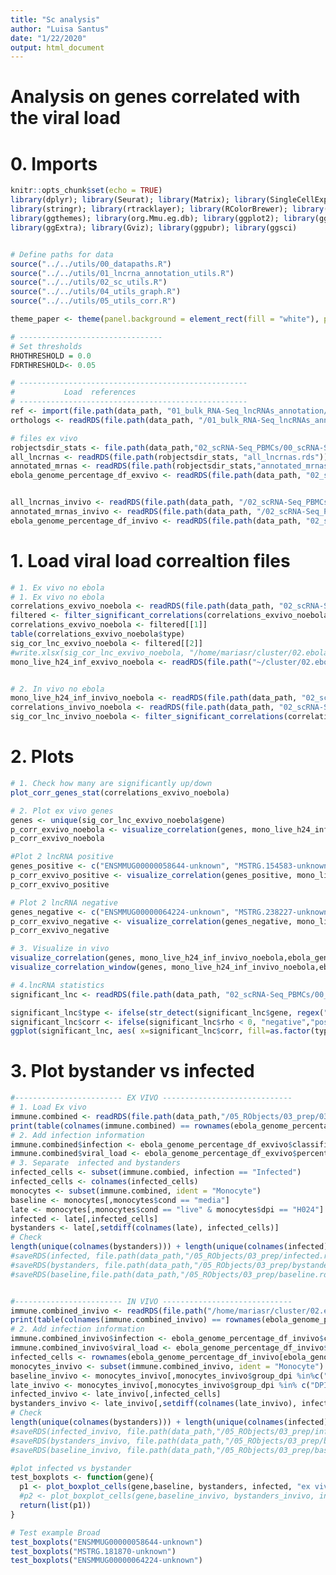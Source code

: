 ```yaml
---
title: "Sc analysis"
author: "Luisa Santus"
date: "1/22/2020"
output: html_document
---
```



# Analysis on genes correlated with the viral load 

# 0. Imports 
```r
knitr::opts_chunk$set(echo = TRUE)
library(dplyr); library(Seurat); library(Matrix); library(SingleCellExperiment)
library(stringr); library(rtracklayer); library(RColorBrewer); library(scales)
library(ggthemes); library(org.Mmu.eg.db); library(ggplot2); library(ggvenn)
library(ggExtra); library(Gviz); library(ggpubr); library(ggsci)


# Define paths for data
source("../../utils/00_datapaths.R")
source("../../utils/01_lncrna_annotation_utils.R")
source("../../utils/02_sc_utils.R")
source("../../utils/04_utils_graph.R")
source("../../utils/05_utils_corr.R")

theme_paper <- theme(panel.background = element_rect(fill = "white"), panel.grid.major = element_blank(), panel.grid.minor = element_blank())+theme(legend.text = element_text(size=10), legend.title = element_blank())

# --------------------------------
# Set thresholds 
RHOTHRESHOLD = 0.0
FDRTHRESHOLD<- 0.05

# ---------------------------------------------------
#           Load  references 
# ---------------------------------------------------
ref <- import(file.path(data_path, "01_bulk_RNA-Seq_lncRNAs_annotation/03_novel_lncRNAs_list/rheMac10_EBOV_and_novel_genenames_addedgenesNovel.gtf"))
orthologs <- readRDS(file.path(data_path, "/01_bulk_RNA-Seq_lncRNAs_annotation/05_orthologs/orthologs_geneid_ready.rds"))

# files ex vivo 
robjectsdir_stats <- file.path(data_path,"02_scRNA-Seq_PBMCs/00_scRNA-Seq_exVivo_rhemac10/05_RObjects/05_stats/")
all_lncrnas <- readRDS(file.path(robjectsdir_stats, "all_lncrnas.rds"))
annotated_mrnas <- readRDS(file.path(robjectsdir_stats,"annotated_mrnas.rds"))
ebola_genome_percentage_df_exvivo <- readRDS(file.path(data_path, "02_scRNA-Seq_PBMCs/00_scRNA-Seq_exVivo_rhemac10/05_RObjects/03_prep/df_viralpercentage.rds"))


all_lncrnas_invivo <- readRDS(file.path(data_path, "/02_scRNA-Seq_PBMCs/01_scRNA-Seq_inVivo_rhemac10/05_RObjects/05_stats/", "all_lncrnas.rds"))
annotated_mrnas_invivo <- readRDS(file.path(data_path, "/02_scRNA-Seq_PBMCs/01_scRNA-Seq_inVivo_rhemac10/05_RObjects/05_stats/", "annotated_mrnas.rds"))
ebola_genome_percentage_df_invivo <- readRDS(file.path(data_path, "02_scRNA-Seq_PBMCs/01_scRNA-Seq_inVivo_rhemac10/05_RObjects/03_prep/df_viralpercentage.rds"))


```



# 1. Load viral load correaltion files 
```r
# 1. Ex vivo no ebola 
# 1. Ex vivo no ebola 
correlations_exvivo_noebola <- readRDS(file.path(data_path, "02_scRNA-Seq_PBMCs/00_scRNA-Seq_exVivo_rhemac10/05_RObjects/06_correlation/03_viralload_infected_late/mono_infected_late_ebolaremoved_correlation.rds"))
filtered <- filter_significant_correlations(correlations_exvivo_noebola, ref, all_lncrnas, annotated_mrnas, FDRTHRESHOLD, RHOTHRESHOLD, usep = F)
correlations_exvivo_noebola <- filtered[[1]]
table(correlations_exvivo_noebola$type)
sig_cor_lnc_exvivo_noebola <- filtered[[2]]
#write.xlsx(sig_cor_lnc_exvivo_noebola, "/home/mariasr/cluster/02.ebola_sc/data/02_scRNA-Seq_PBMCs/00_scRNA-Seq_exVivo_rhemac10_NOVELFILTERTEST/05_RObjects/06_correlation/03_viralload_infected_late/sig_corr_lnc.xls", sheetName = "significant_lnc", col.names = TRUE, row.names = TRUE, append = FALSE)
mono_live_h24_inf_exvivo_noebola <- readRDS(file.path("~/cluster/02.ebola_sc/data/02_scRNA-Seq_PBMCs/00_scRNA-Seq_exVivo_rhemac10_NOVELFILTERTEST/05_RObjects/06_correlation/03_viralload_infected_late/mono_infected_late_ebolaremoved.rds"))


# 2. In vivo no ebola
mono_live_h24_inf_invivo_noebola <- readRDS(file.path(data_path, "02_scRNA-Seq_PBMCs/01_scRNA-Seq_inVivo_rhemac10/05_RObjects/06_correlation/03_viralload_infected_late/mono_log10TPT_late_ebolaremoved.rds"))
correlations_invivo_noebola <- readRDS(file.path(data_path, "02_scRNA-Seq_PBMCs/01_scRNA-Seq_inVivo_rhemac10/05_RObjects/06_correlation/03_viralload_infected_late/mono_infected_late_ebolaremoved_correlation_withzeros_log10TPT.rds"))
sig_cor_lnc_invivo_noebola <- filter_significant_correlations(correlations_invivo_noebola, ref, all_lncrnas_invivo, annotated_mrnas_invivo, FDRTHRESHOLD, RHOTHRESHOLD, usep = T)[[2]]
```


# 2. Plots
```r

# 1. Check how many are significantly up/down
plot_corr_genes_stat(correlations_exvivo_noebola)

# 2. Plot ex vivo genes
genes <- unique(sig_cor_lnc_exvivo_noebola$gene)
p_corr_exvivo_noebola <- visualize_correlation(genes, mono_live_h24_inf_exvivo_noebola,ebola_genome_percentage_df_exvivo, keepzeros = T)+ggtitle("EXVIVO")
p_corr_exvivo_noebola

#Plot 2 lncRNA positive
genes_positive <- c("ENSMMUG00000058644-unknown", "MSTRG.154583-unknown")
p_corr_exvivo_positive <- visualize_correlation(genes_positive, mono_live_h24_inf_exvivo_noebola,ebola_genome_percentage_df_exvivo, keepzeros = T)+ggtitle("EXVIVO")
p_corr_exvivo_positive

# Plot 2 lncRNA negative
genes_negative <- c("ENSMMUG00000064224-unknown", "MSTRG.238227-unknown")
p_corr_exvivo_negative <- visualize_correlation(genes_negative, mono_live_h24_inf_exvivo_noebola,ebola_genome_percentage_df_exvivo, keepzeros = T)+ggtitle("EXVIVO")
p_corr_exvivo_negative

# 3. Visualize in vivo
visualize_correlation(genes, mono_live_h24_inf_invivo_noebola,ebola_genome_percentage_df_invivo, keepzeros = T)+ggtitle("INVIVO")
visualize_correlation_window(genes, mono_live_h24_inf_invivo_noebola,ebola_genome_percentage_df_invivo, keepzeros = T)+ggtitle("INVIVO")

# 4.lncRNA statistics 
significant_lnc <- readRDS(file.path(data_path, "02_scRNA-Seq_PBMCs/00_scRNA-Seq_exVivo_rhemac10_NOVELFILTERTEST/05_RObjects/06_correlation/03_viralload_infected_late/significant_lnc.rds"))

significant_lnc$type <- ifelse(str_detect(significant_lnc$gene, regex("MST")), "novel","annotated")
significant_lnc$corr <- ifelse(significant_lnc$rho < 0, "negative","positive")
ggplot(significant_lnc, aes( x=significant_lnc$corr, fill=as.factor(type))) + geom_bar()+ scale_y_continuous(breaks = seq(0, 14, by = 2))+ theme_paper

```


# 3. Plot bystander vs infected 

```r
#------------------------ EX VIVO -----------------------------
# 1. Load Ex vivo 
immune.combined <- readRDS(file.path(data_path,"/05_RObjects/03_prep/03_immune.combined.ready.rds"))
print(table(colnames(immune.combined) == rownames(ebola_genome_percentage_df_exvivo)))
# 2. Add infection information
immune.combined$infection <- ebola_genome_percentage_df_exvivo$classification 
immune.combined$viral_load <- ebola_genome_percentage_df_exvivo$percentage_viral_reads 
# 3. Separate  infected and bystanders
infected_cells <- subset(immune.combied, infection == "Infected")
infected_cells <- colnames(infected_cells)
monocytes <- subset(immune.combined, ident = "Monocyte")
baseline <- monocytes[,monocytes$cond == "media"]
late <- monocytes[,monocytes$cond == "live" & monocytes$dpi == "H024"]
infected <- late[,infected_cells]
bystanders <- late[,setdiff(colnames(late), infected_cells)]
# Check 
length(unique(colnames(bystanders))) + length(unique(colnames(infected))) == length(unique(colnames(late)))
#saveRDS(infected, file.path(data_path,"/05_RObjects/03_prep/infected.rds"))
#saveRDS(bystanders, file.path(data_path,"/05_RObjects/03_prep/bystander.rds"))
#saveRDS(baseline,file.path(data_path,"/05_RObjects/03_prep/baseline.rds") )


#------------------------ IN VIVO -----------------------------
immune.combined_invivo <- readRDS(file.path("/home/mariasr/cluster/02.ebola_sc/data/02_scRNA-Seq_PBMCs/01_scRNA-Seq_inVivo_rhemac10/05_RObjects/03_prep/03_immune.combined.ready.rds"))
print(table(colnames(immune.combined_invivo) == rownames(ebola_genome_percentage_df_invivo)))
# 2. Add infection information
immune.combined_invivo$infection <- ebola_genome_percentage_df_invivo$classification 
immune.combined_invivo$viral_load <- ebola_genome_percentage_df_invivo$percentage_viral_reads 
infected_cells <- rownames(ebola_genome_percentage_df_invivo[ebola_genome_percentage_df_invivo$classification == "Infected",])
monocytes_invivo <- subset(immune.combined_invivo, ident = "Monocyte")
baseline_invivo <- monocytes_invivo[,monocytes_invivo$group_dpi %in%c("DPI-04","DPI-30", "DPI000")]
late_invivo <- monocytes_invivo[,monocytes_invivo$group_dpi %in% c("DPI005","DPI006","DPI007","DPI008")]
infected_invivo <- late_invivo[,infected_cells]
bystanders_invivo <- late_invivo[,setdiff(colnames(late_invivo), infected_cells)]
# Check 
length(unique(colnames(bystanders))) + length(unique(colnames(infected))) == length(unique(colnames(late)))
#saveRDS(infected_invivo, file.path(data_path,"/05_RObjects/03_prep/infected_invivo.rds"))
#saveRDS(bystanders_invivo, file.path(data_path,"/05_RObjects/03_prep/bystander_invivo.rds"))
#saveRDS(baseline_invivo, file.path(data_path,"/05_RObjects/03_prep/baseline_invivo.rds"))

#plot infected vs bystander 
test_boxplots <- function(gene){
  p1 <- plot_boxplot_cells(gene,baseline, bystanders, infected, "ex vivo")
  #p2 <- plot_boxplot_cells(gene,baseline_invivo, bystanders_invivo, infected_invivo, "in vivo")
  return(list(p1))
}

# Test example Broad 
test_boxplots("ENSMMUG00000058644-unknown")
test_boxplots("MSTRG.181870-unknown")
test_boxplots("ENSMMUG00000064224-unknown")

```

